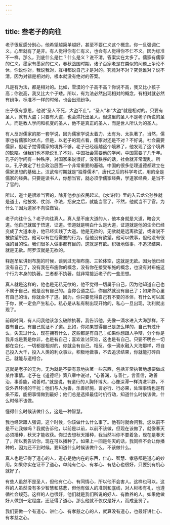 ```yaml
---
---
---
```

title: 叁老子的向往
---




老子很反感分别心，他希望越简单越好，甚至不要仁义这个概念。你一旦强调仁义，心里就有了是非。有人觉得你有仁有义，也会有人觉得你不仁不义。因为标准不一样。那么，到底什么是仁？什么是义？说不清，答案实在太多了。儒家有儒家的仁义，墨家有墨家的仁义，春秋战国时期，诸子百家老是在类似的问题上争论不休，你说你对，我说我对，互相都说自己才是对的。究竟对不对？究竟谁对？说不清，因为对错是相对的，根本就没有绝对的答案。

凡是有为法，都是相对的。比如，雪漠的个子高不高？你说不高，我又比小孩子高；你说高，我又比大个子矮。所以，有为法必然出现相对的概念，有相对就必然有纷争。标准不一样的时候，也会出现纷争。

庄子很有意思，他说“圣人不死，大盗不止”。“圣人”和“大盗”就是相对的。只要有圣人，就有大盗；只要有大盗，也会烘托出圣人。但这里的圣人不是老子所说的圣人，而是教人学问和机变的圣人，他不是真正的圣人，而是世人所认为的圣人。

有人反对儒家的那一套学说，因为儒家学说太着力、太有为、太执著了。当然，儒家也有儒家的优点，但是，以老子的观点看，儒家对还是不对？不好说。社会需要儒家，但老子觉得儒家的境界不够。老子已经超越这个境界了，他发现了这个境界的缺陷。但我们也不能说孔子不对，中国社会需要他的学问，中国需要了几千年。孔子的学问有一种秩序，对国家来说很好，没有秩序的话，社会就非常混乱。所以，孔子奠定了社会政治层面一个非常重要的基础，中国的很多伦理道德都建立在儒家思想的基础上。汉武帝时期就是“独尊儒术”，唐代之后的科学考试，用的全是儒家的经典。只要是读书人，你想当官，就必须学儒家经典，学道家经典，是当不了官的。

所以，道士是很难当官的，除非他参加农民起义。《水浒传》里的入云龙公孙胜就是道士，他披发、仗剑、作法，招安之后，就能当官了。不然，他就当不了官。为什么？因为道家不向往做官。

老子向往什么？老子向往真人。真人是不废大道的人，他本身就是大道，暗合大道。他自己就属于悟道、证道。悟道就是明白什么是大道，证道就是他的生命已经变成了大道本身，他已经实践了大道。他是无欲的，无欲就是远离欲望，或者说不被欲望所控。他可以有世俗需要的行为，但他没有欲望。他可以做事，但他没有很强的目的性。我们很多人做事都有目的，这就是有欲。积极地做事，不追求结果，就是无欲。阿罗汉就是无欲的。

释迦牟尼讲到布施的时候，谈到过无相布施、三轮体空，这就是无欲。因为他已经没有自己了，没有我在布施你的概念，没有你在接受布施的概念，也没有对布施这个行为本身的执著。三者都不执著，就非常接近老子的一些思想。

真人就是这样的，他也是无私无欲的，他不觉得一切属于自己，因为他知道自己也不属于自己。他是没有自己的。当你合道之后，你自然就没有自己了；如果你心里有自己的话，你就合不了道。因为，你只要觉得自己有不变的本体，有什么可以属于你，就一定会产生私心。私心是从私有制出现开始的，私心一旦出现，功利就出现了。

前段时间，有人问我他该怎么破除执著，我告诉他，先像一滴水进入大海那样，不要有自己。有自己就证不了道。比如，你如果觉得自己是怎么样的，自己有过什么，失去过什么，现在拥有什么，这些都是有自己；如果你想跟人争辩，分个你是我非或是我是你非，也是有自己；喜欢谁讨厌谁，这也是有自己。只要不明白一切都在变化，一切都是相对的，你就会有自己。相反，像一滴水融入大海那样，将自己投入大千，投入人类的利众事业，积极地做事，不去追求结果，你就能打碎自己，就能与道相合。

这就是老子的无为，无为就是不要有意地执著一些东西，包括非常执著地想要做成某件事情。老子在《道德经》第八章中说过，“心善渊，与善仁，言善信，政善治，事善能，动善时。”就是说，有道行的人胸怀博大，心像深潭一样清澈平静，不受外界环境的干扰；他们与人为善，乐善好施，言必行、行必果，处理事情也是有条不紊，能把事情做到最好；他们总是选择最佳时机行动，知道什么时候该做，什么时候不该做。

懂得什么时候该做什么，这是一种智慧。

我也经常跟人强调，这个时候，你该做什么什么事了。他有时就会问我，您以前不是不让我做吗？我就告诉他，以前是以前，以前不该做，但现在该做了，就像春天必须播种，秋天才能收获。你过去想秋天播种，我当然叫你不要着急，现在是春天了，所以我告诉你，现在可以播种了。如果上一回是冬天的话，我同样不会让你播种的，因为还不到时候。要知道什么时候该做什么，不该做什么。

真人也是证得了道心的人，道心是他内在的东西，仁心、智慧、孝慈都是道心的妙用。如果你实在证不了道心，单纯有仁心、有孝心、有慈心也很好，只要别有机心就好了。

有些人虽然不是圣人，但他有仁心、有同情心，所以他不会害人。这样也可以。这样的人虽然没有多少智慧和慈悲，但他有做人的准则和底线，对人彬彬有礼，也遵循社会规范。这样的人也很好，他们就是我们所说的好人、有教养的人。如果他做好人做到一定程度，还证得了道心，那么他就不仅仅是好人，而成圣贤了。

我们要做一个有道心、讲仁心、有孝慈之心的人，就算没有道心，也最好讲仁心、有孝慈之心。